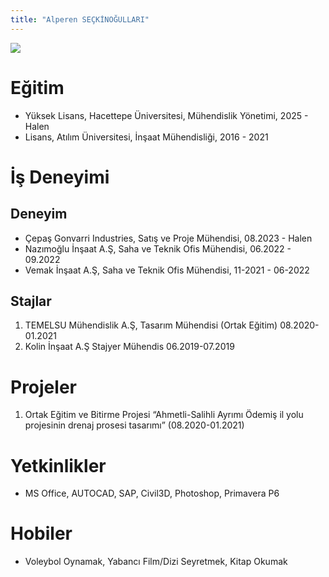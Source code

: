 ```yaml
---
title: "Alperen SEÇKİNOĞULLARI"
---
```


![](/assets/images/alperen.jpeg){fig-align="center"}

# Eğitim

-   Yüksek Lisans, Hacettepe Üniversitesi, Mühendislik Yönetimi, 2025 - Halen
-   Lisans, Atılım Üniversitesi, İnşaat Mühendisliği, 2016 - 2021

# İş Deneyimi

## Deneyim

-  Çepaş Gonvarri Industries, Satış ve Proje Mühendisi, 08.2023 - Halen 
-  Nazımoğlu İnşaat A.Ş, Saha ve Teknik Ofis Mühendisi, 06.2022 - 09.2022 
-  Vemak İnşaat A.Ş, Saha ve Teknik Ofis Mühendisi, 11-2021 - 06-2022 

## Stajlar

1. TEMELSU Mühendislik A.Ş, Tasarım Mühendisi (Ortak Eğitim) 08.2020-01.2021    
2. Kolin İnşaat A.Ş Stajyer Mühendis 06.2019-07.2019     

# Projeler

1.  Ortak Eğitim ve Bitirme Projesi "Ahmetli-Salihli Ayrımı Ödemiş il yolu projesinin drenaj prosesi tasarımı" (08.2020-01.2021)

# Yetkinlikler

-   MS Office, AUTOCAD, SAP, Civil3D, Photoshop, Primavera P6

# Hobiler

-   Voleybol Oynamak, Yabancı Film/Dizi Seyretmek, Kitap Okumak
